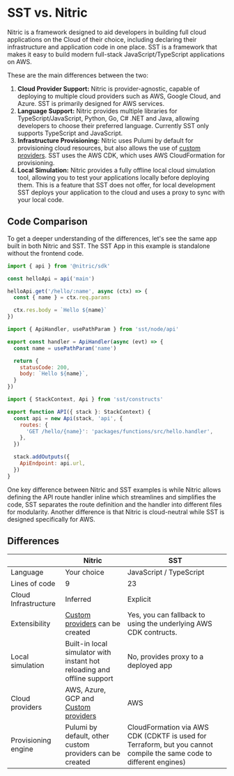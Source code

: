 
# SST vs. Nitric

Nitric is a framework designed to aid developers in building full cloud applications on the Cloud of their choice, including declaring their infrastructure and application code in one place.
SST is a framework that makes it easy to build modern full-stack JavaScript/TypeScript applications on AWS.

These are the main differences between the two:

1. **Cloud Provider Support:** Nitric is provider-agnostic, capable of deploying to multiple cloud providers such as AWS, Google Cloud, and Azure. SST is primarily designed for AWS services.
2. **Language Support:** Nitric provides multiple libraries for TypeScript/JavaScript, Python, Go, C# .NET and Java, allowing developers to choose their preferred language. Currently SST only supports TypeScript and JavaScript.
3. **Infrastructure Provisioning:** Nitric uses Pulumi by default for provisioning cloud resources, but also allows the use of [custom providers](/reference/providers/custom/building-custom-provider). SST uses the AWS CDK, which uses AWS CloudFormation for provisioning.
4. **Local Simulation:** Nitric provides a fully offline local cloud simulation tool, allowing you to test your applications locally before deploying them. This is a feature that SST does not offer, for local development SST deploys your application to the cloud and uses a proxy to sync with your local code.

## Code Comparison

To get a deeper understanding of the differences, let's see the same app built in both Nitric and SST. The SST App in this example is standalone without the frontend code.

<CodeGroup compare>

```javascript {{title: 'Nitric', label: 'hello.ts' }}
import { api } from '@nitric/sdk'

const helloApi = api('main')

helloApi.get('/hello/:name', async (ctx) => {
  const { name } = ctx.req.params

  ctx.res.body = `Hello ${name}`
})
```

```javascript {{title: 'SST', label: 'packages/functions/hello.ts'}}
import { ApiHandler, usePathParam } from 'sst/node/api'

export const handler = ApiHandler(async (evt) => {
  const name = usePathParam('name')

  return {
    statusCode: 200,
    body: `Hello ${name}`,
  }
})
```

```javascript {{title: 'SST', label: 'stacks/hello-stack.ts'}}
import { StackContext, Api } from 'sst/constructs'

export function API({ stack }: StackContext) {
  const api = new Api(stack, 'api', {
    routes: {
      'GET /hello/{name}': 'packages/functions/src/hello.handler',
    },
  })

  stack.addOutputs({
    ApiEndpoint: api.url,
  })
}
```

</CodeGroup>

One key difference between Nitric and SST examples is while Nitric allows defining the API route handler inline which streamlines and simplifies the code, SST separates the route definition and the handler into different files for modularity. Another difference is that Nitric is cloud-neutral while SST is designed specifically for AWS.

## Differences

|                      | Nitric                                                                                       | SST                                                                                                                 |
| -------------------- | -------------------------------------------------------------------------------------------- | ------------------------------------------------------------------------------------------------------------------- |
| Language             | Your choice                                                                                  | JavaScript / TypeScript                                                                                             |
| Lines of code        | 9                                                                                            | 23                                                                                                                  |
| Cloud Infrastructure | Inferred                                                                                     | Explicit                                                                                                            |
| Extensibility        | [Custom providers](/reference/providers/custom/building-custom-provider) can be created      | Yes, you can fallback to using the underlying AWS CDK contructs.                                                    |
| Local simulation     | Built-in local simulator with instant hot reloading and offline support                      | No, provides proxy to a deployed app                                                                                |
| Cloud providers      | AWS, Azure, GCP and [Custom providers](/reference/providers/custom/building-custom-provider) | AWS                                                                                                                 |
| Provisioning engine  | Pulumi by default, other custom providers can be created                                     | CloudFormation via AWS CDK (CDKTF is used for Terraform, but you cannot compile the same code to different engines) |
